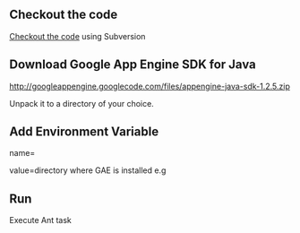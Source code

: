 == Checkout the code ==

[http://code.google.com/p/swagswap/source/checkout Checkout the code] using Subversion


== Download Google App Engine SDK for Java ==
http://googleappengine.googlecode.com/files/appengine-java-sdk-1.2.5.zip

Unpack it to a directory of your choice.


== Add Environment Variable ==

name={{{GAE_HOME}}}

value=directory where GAE is installed e.g {{{/Users/scott/Work/appengine-java-sdk-1.2.5}}}


== Run ==

Execute {{{runserver}}} Ant task